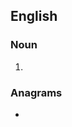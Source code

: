 ==English==

===Noun===
{{head|en|noun form}}

# {{plural of|terai|lang=en}}

===Anagrams===
* {{anagrams|en|a=aeirst|satire|striae|striæ|terasi}}